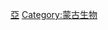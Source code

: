 {{Catnav|頁面分類|各種主題的頁面分類|按國家分類|各國生物|各國植物}}
{{Catnav|頁面分類|各種主題的頁面分類|按國家分類|各國生物|蒙古生物}}
{{Commons category|Flora of Mongolia}}

[[Category:各國植物|亞]]
[[Category:蒙古生物|Category:蒙古生物]]